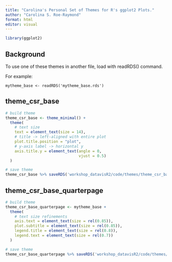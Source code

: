 ```yaml
---
title: "Carolina's Personal Set of Themes for R's ggplot2 Plots."
author: "Carolina S. Roe-Raymond"
format: html
editor: visual
---
```


```r
library(ggplot2)
```

## Background

To use one of these themes in another file, load with readRDS() command.

For example:

```         
mytheme_base <- readRDS('mytheme_base.rds')
```

## theme_csr_base

```r

# build theme
theme_csr_base <- theme_minimal() + 
  theme(
    # text size
    text = element_text(size = 14),      
    # title -> left-aligned with entire plot
    plot.title.position = "plot",     
    # y-axis label -> horizontal y
    axis.title.y = element_text(angle = 0,
                                vjust = 0.5)
  )

# save theme
theme_csr_base %>% saveRDS('workshop_datavisR2/code/themes/theme_csr_base.rds')

```

## theme_csr_base_quarterpage

```r

# build theme
theme_csr_base_quarterpage <- mytheme_base + 
  theme(
    # text size refinements
    axis.text = element_text(size = rel(0.85)),
    plot.subtitle = element_text(size = rel(0.85)),
    legend.title = element_text(size = rel(0.8)),
    legend.text = element_text(size = rel(0.7))
  )

# save theme
theme_csr_base_quarterpage %>% saveRDS('workshop_datavisR2/code/themes/theme_csr_base_quarterpage.rds')

```

